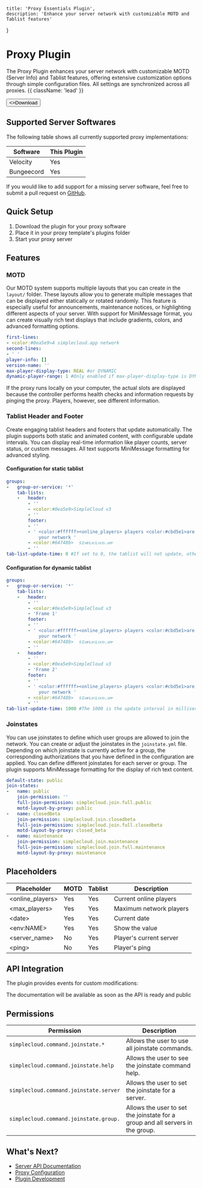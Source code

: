 
    title: 'Proxy Essentials Plugin',
    description: 'Enhance your server network with customizable MOTD and Tablist features'
}

# Proxy Plugin

The Proxy Plugin enhances your server network with customizable MOTD (Server Info) and Tablist features, offering extensive customization options through simple configuration files. All settings are synchronized across all proxies. {{ className: 'lead' }}

<Button href="https://github.com/theSimpleCloud/proxy-plugin/releases" arrow="right">
    <>Download</>
</Button>

## Supported Server Softwares

The following table shows all currently supported proxy implementations:

| Software   | This Plugin |
| ---------- | ----------- |
| Velocity   | Yes         | 
| Bungeecord | Yes         | 

If you would like to add support for a missing server software, feel free to submit a pull request on [GitHub](#).

## Quick Setup

1. Download the plugin for your proxy software
2. Place it in your proxy template's plugins folder
3. Start your proxy server

## Features

### MOTD
Our MOTD system supports multiple layouts that you can create in the `layout/` folder. These layouts allow you to generate multiple messages that can be displayed either statically or rotated randomly. This feature is especially useful for announcements, maintenance notices, or highlighting different aspects of your server. With support for MiniMessage format, you can create visually rich text displays that include gradients, colors, and advanced formatting options.

```yaml
first-lines:
- <color:#0ea5e9>A simplecloud.app network
second-lines:
- ' '
player-info: []
version-name: ''
max-player-display-type: REAL #or DYNAMIC
dynamic-player-range: 1 #Only enabled if max-player-display-type is DYNAMIC
```
<Note>
    If the proxy runs locally on your computer, the actual slots are displayed because the controller performs health checks and information requests by pinging the proxy. Players, however, see different information.
</Note>

### Tablist Header and Footer

Create engaging tablist headers and footers that update automatically. The plugin supports both static and animated content, with configurable update intervals. You can display real-time information like player counts, server status, or custom messages. All text supports MiniMessage formatting for advanced styling.

#### Configuration for static tablist
```yaml
groups:
-   group-or-service: '*'
    tab-lists:
    -   header:
        - ''
        - <color:#0ea5e9>SimpleCloud v3
        - ''
        footer:
        - ''
        - ' <color:#ffffff><online_players> players <color:#cbd5e1>are playing on
            your network '
        - <color:#64748b>  sɪᴍᴘʟᴇᴄʟᴏᴜᴅ.ᴀᴘᴘ
        - ''
tab-list-update-time: 0 #If set to 0, the tablist will not update, otherwise it will update every x milliseconds
```

#### Configuration for dynamic tablist
```yaml
groups:
-   group-or-service: '*'
    tab-lists:
    -   header:
        - ''
        - <color:#0ea5e9>SimpleCloud v3
        - 'Frame 1'
        footer:
        - ''
        - ' <color:#ffffff><online_players> players <color:#cbd5e1>are playing on
            your network '
        - <color:#64748b>  sɪᴍᴘʟᴇᴄʟᴏᴜᴅ.ᴀᴘᴘ
        - ''
    -   header:
        - ''
        - <color:#0ea5e9>SimpleCloud v3
        - 'Frame 2'
        footer:
        - ''
        - ' <color:#ffffff><online_players> players <color:#cbd5e1>are playing on
            your network '
        - <color:#64748b>  sɪᴍᴘʟᴇᴄʟᴏᴜᴅ.ᴀᴘᴘ
        - ''
tab-list-update-time: 1000 #The 1000 is the update interval in milliseconds
```

### Joinstates

You can use joinstates to define which user groups are allowed to join the network. You can create or adjust the joinstates in the `joinstate.yml` file.
Depending on which joinstate is currently active for a group, the corresponding authorizations that you have defined in the configuration are applied.
You can define different joinstates for each server or group. The plugin supports MiniMessage formatting for the display of rich text content.

```yaml
default-state: public
join-states:
-   name: public
    join-permission: ''
    full-join-permission: simplecloud.join.full.public
    motd-layout-by-proxy: public
-   name: closedBeta
    join-permission: simplecloud.join.closedbeta
    full-join-permission: simplecloud.join.full.closedbeta
    motd-layout-by-proxy: closed_beta
-   name: maintenance
    join-permission: simplecloud.join.maintenance
    full-join-permission: simplecloud.join.full.maintenance
    motd-layout-by-proxy: maintenance
```

## Placeholders

| Placeholder        | MOTD | Tablist | Description                    |
|-------------------|------|----------|--------------------------------|
| \<online_players\>  | Yes  | Yes      | Current online players         |
| \<max_players\>     | Yes  | Yes      | Maximum network players        |
| \<date\>            | Yes  | Yes      | Current date                   |
| \<env:NAME\>        | Yes  | Yes      | Show the value                 |
| \<server_name\>     | No   | Yes      | Player's current server        |
| \<ping\>            | No   | Yes      | Player's ping                  |

## API Integration

The plugin provides events for custom modifications:

<DangerNote>
    The documentation will be available as soon as the API is ready and public
</DangerNote>


## Permissions
| **Permission**               | **Description**                                                                                    |
|------------------------------|----------------------------------------------------------------------------------------------------|
| `simplecloud.command.joinstate.*`            | Allows the user to use all joinstate commands. |
| `simplecloud.command.joinstate.help`          | Allows the user to see the joinstate command help. |
| `simplecloud.command.joinstate.server`       | Allows the user to set the joinstate for a server. |
| `simplecloud.command.joinstate.group.` | Allows the user to set the joinstate for a group and all servers in the group. |

## What's Next?

- [Server API Documentation](/api#server)
- [Proxy Configuration](/proxy)
- [Plugin Development](/plugins)


